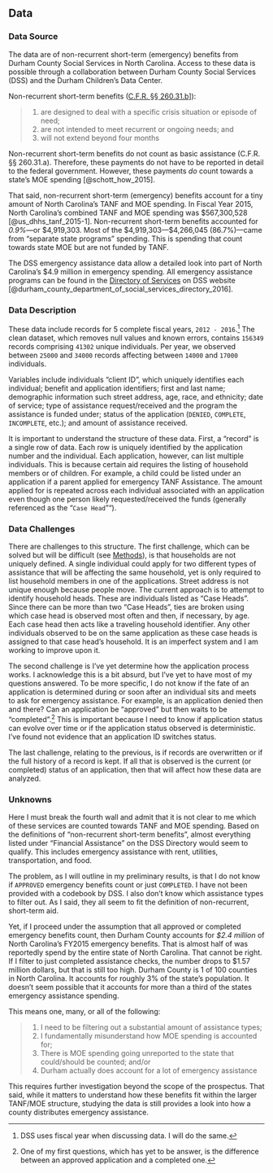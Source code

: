 ## Data {#data-3 -}

### Data Source {-}

The data are of non-recurrent short-term (emergency) benefits from Durham County Social Services in North Carolina. Access to these data is possible through a collaboration between Durham County Social Services (DSS) and the Durham Children's Data Center.  

Non-recurrent short-term benefits ([C.F.R. §§ 260.31.b](https://www.govregs.com/regulations/title45_chapterII_part260_subpartA_section260.31)]):

> 1. are designed to deal with a specific crisis situation or episode of need;
> 2. are not intended to meet recurrent or ongoing needs; and 
> 3. will not extend beyond four months

Non-recurrent short-term benefits do not count as basic assistance (C.F.R. §§ 260.31.a). Therefore, these payments do not have to be reported in detail to the federal government. However, these payments *do* count towards a state's MOE spending [@schott_how_2015]. 

That said, non-recurrent short-term (emergency) benefits account for a tiny amount of North Carolina's TANF and MOE spending. In Fiscal Year 2015, North Carolina's combined TANF and MOE spending was \$567,300,528 [@us_dhhs_tanf_2015-1]. Non-recurrent short-term benefits accounted for *0.9%*---or \$4,919,303. Most of the \$4,919,303---\$4,266,045 (86.7%)---came from "separate state programs" spending. This is spending that count towards state MOE but are not funded by TANF. 

The DSS emergency assistance data allow a detailed look into part of North Carolina's \$4.9 million in emergency spending. All emergency assistance programs can be found in the [Directory of Services](http://dconc.gov/home/showdocument?id=7815) on DSS website [@durham_county_department_of_social_services_directory_2016].

### Data Description {-}

These data include records for 5 complete fiscal years, `2012 - 2016`.^[DSS uses fiscal year when discussing data. I will do the same.] The clean dataset, which removes null values and known errors, contains `156349` records comprising `41302` unique individuals. Per year, we observed between `25000` and `34000` records affecting between `14000` and `17000` individuals.

Variables include individuals "client ID", which uniquely identifies each individual; benefit and application identifiers; first and last name; demographic information such street address, age, race, and ethnicity; date of service; type of assistance request/received and the program the assistance is funded under; status of the application (`DENIED`, `COMPLETE`, `INCOMPLETE`, etc.); and amount of assistance received.

It is important to understand the structure of these data. First, a "record" is a single row of data. Each row is uniquely identified by the application number and the individual. Each application, however, can list multiple individuals. This is because certain aid requires the listing of household members or of children. For example, a child could be listed under an application if a parent applied for emergency TANF Assistance. The amount applied for is repeated across each individual associated with an application even though one person likely requested/received the funds (generally referenced as the "`Case Head`"").

### Data Challenges {-}

There are challenges to this structure. The first challenge, which can be solved but will be difficult (see [Methods](#methods-3)), is that households are not uniquely defined. A single individual could apply for two different types of assistance that will be affecting the same household, yet is only required to list household members in one of the applications. Street address is not unique enough because people move. The current approach is to attempt to identify household heads. These are individuals listed as "Case Heads". Since there can be more than two "Case Heads", ties are broken using which case head is observed most often and then, if necessary, by age. Each case head then acts like a traveling household identifier. Any other individuals observed to be on the same application as these case heads is assigned to that case head's household. It is an imperfect system and I am working to improve upon it.

The second challenge is I've yet determine how the application process works. I acknowledge this is a bit absurd, but I've yet to have most of my questions answered. To be more specific, I do not know if the fate of an application is determined during or soon after an individual sits and meets to ask for emergency assistance. For example, is an application denied then and there? Can an application be "approved" but then waits to be "completed".^[One of my first questions, which has yet to be answer, is the difference between an approved application and a completed one.] This is important because I need to know if application status can evolve over time or if the application status observed is deterministic. I've found not evidence that an application ID switches status.

The last challenge, relating to the previous, is if records are overwritten or if the full history of a record is kept. If all that is observed is the current (or completed) status of an application, then that will affect how these data are analyzed.


### Unknowns {-}

Here I must break the fourth wall and admit that it is not clear to me which of these services are counted towards TANF and MOE spending. Based on the definitions of "non-recurrent short-term benefits", almost everything listed under "Financial Assistance" on the DSS Directory would seem to qualify. This includes emergency assistance with rent, utilities, transportation, and food.

The problem, as I will outline in my preliminary results, is that I do not know if `APPROVED` emergency benefits count or just `COMPLETED`. I have not been provided with a codebook by DSS. I also don't know which assistance types to filter out. As I said, they all seem to fit the definition of non-recurrent, short-term aid. 

Yet, if I proceed under the assumption that all approved or completed emergency benefits count, then Durham County accounts for *\$2.4 million* of North Carolina's FY2015 emergency benefits. That is almost half of was reportedly spend by the entire state of North Carolina. That cannot be right. If I filter to just completed assistance checks, the number drops to \$1.57 million dollars, but that is still too high. Durham County is 1 of 100 counties in North Carolina. It accounts for roughly 3% of the state's population. It doesn't seem possible that it accounts for more than a third of the states emergency assistance spending.

 This means one, many, or all of the following:

>  (1) I need to be filtering out a substantial amount of assistance types; 
>  (2) I fundamentally misunderstand how MOE spending is accounted for;
>  (3) There is MOE spending going unreported to the state that could/should be counted; and/or
>  (4) Durham actually does account for a lot of emergency assistance

This requires further investigation beyond the scope of the prospectus. That said, while it matters to understand how these benefits fit within the larger TANF/MOE structure, studying the data is still provides a look into how a county distributes emergency assistance.

